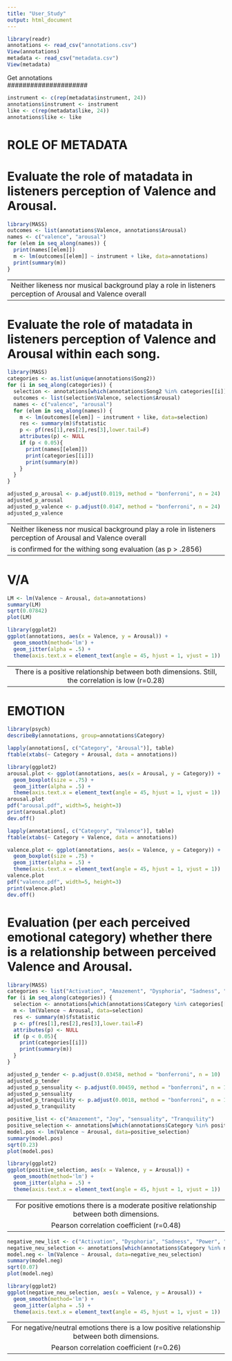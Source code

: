 ```yaml
---
title: "User_Study"
output: html_document
---
```



```r
library(readr)
annotations <- read_csv("annotations.csv")
View(annotations)
metadata <- read_csv("metadata.csv")
View(metadata)
```


#####################
   Get annotations  
#####################

```r
instrument <- c(rep(metadata$instrument, 24))
annotations$instrument <- instrument
like <- c(rep(metadata$like, 24))
annotations$like <- like
```



######################
#  ROLE OF METADATA  #
######################

# Evaluate the role of matadata in listeners perception of Valence and Arousal. 

```r
library(MASS)
outcomes <- list(annotations$Valence, annotations$Arousal)
names <- c("valence", "arousal")
for (elem in seq_along(names)) {
  print(names[[elem]])
  m <- lm(outcomes[[elem]] ~ instrument + like, data=annotations)
  print(summary(m))
}
```

----------------------------------------------------------------------------------------------------------
Neither likeness nor musical background play a role in listeners perception of Arousal and Valence overall
----------------------------------------------------------------------------------------------------------


# Evaluate the role of matadata in listeners perception of Valence and Arousal within each song.

```r
library(MASS)
categories <- as.list(unique(annotations$Song2))
for (i in seq_along(categories)) {
  selection <- annotations[which(annotations$Song2 %in% categories[[i]]),]
  outcomes <- list(selection$Valence, selection$Arousal)
  names <- c("valence", "arousal")
  for (elem in seq_along(names)) {
    m <- lm(outcomes[[elem]] ~ instrument + like, data=selection)
    res <- summary(m)$fstatistic
    p <- pf(res[1],res[2],res[3],lower.tail=F)
    attributes(p) <- NULL
    if (p < 0.05){
      print(names[[elem]])
      print(categories[[i]])
      print(summary(m))
    }
  }
}
```

```r
adjusted_p_arousal <- p.adjust(0.0119, method = "bonferroni", n = 24)
adjusted_p_arousal
adjusted_p_valence <- p.adjust(0.0147, method = "bonferroni", n = 24)
adjusted_p_valence
```


----------------------------------------------------------------------------------------------------------
Neither likeness nor musical background play a role in listeners perception of Arousal and Valence overall
                        is confirmed for the withing song evaluation (as p > .2856)
----------------------------------------------------------------------------------------------------------



#################
#      V/A      #
#################

```r
LM <- lm(Valence ~ Arousal, data=annotations)
summary(LM)
sqrt(0.07842)
plot(LM)

library(ggplot2)
ggplot(annotations, aes(x = Valence, y = Arousal)) +
  geom_smooth(method='lm') +
  geom_jitter(alpha = .5) +
  theme(axis.text.x = element_text(angle = 45, hjust = 1, vjust = 1))
```

----------------------------------------------------------------------------------------------------------
    There is a positive relationship between both dimensions. Still, the correlation is low (r=0.28)
----------------------------------------------------------------------------------------------------------




#################
#    EMOTION    #
#################

```r
library(psych)
describeBy(annotations, group=annotations$Category)
```


```r
lapply(annotations[, c("Category", "Arousal")], table)
ftable(xtabs(~ Category + Arousal, data = annotations))

library(ggplot2)
arousal.plot <- ggplot(annotations, aes(x = Arousal, y = Category)) +
  geom_boxplot(size = .75) +
  geom_jitter(alpha = .5) +
  theme(axis.text.x = element_text(angle = 45, hjust = 1, vjust = 1))
arousal.plot
pdf("arousal.pdf", width=5, height=3)
print(arousal.plot)
dev.off()

lapply(annotations[, c("Category", "Valence")], table)
ftable(xtabs(~ Category + Valence, data = annotations))

valence.plot <- ggplot(annotations, aes(x = Valence, y = Category)) +
  geom_boxplot(size = .75) +
  geom_jitter(alpha = .5) +
  theme(axis.text.x = element_text(angle = 45, hjust = 1, vjust = 1))
valence.plot
pdf("valence.pdf", width=5, height=3)
print(valence.plot)
dev.off()
```


# Evaluation (per each perceived emotional category) whether there is a relationship between perceived Valence and Arousal.

```r
library(MASS)
categories <- list("Activation", "Amazement", "Dysphoria", "Sadness", "Joy", "Power", "Sensuality", "TenderLonging", "Tranquility", "Transcendence")
for (i in seq_along(categories)) {
  selection <- annotations[which(annotations$Category %in% categories[[i]]),]
  m <- lm(Valence ~ Arousal, data=selection)
  res <- summary(m)$fstatistic
  p <- pf(res[1],res[2],res[3],lower.tail=F)
  attributes(p) <- NULL
  if (p < 0.05){
    print(categories[[i]])
    print(summary(m))
  }
}
```


```r
adjusted_p_tender <- p.adjust(0.03458, method = "bonferroni", n = 10)
adjusted_p_tender
adjusted_p_sensuality <- p.adjust(0.00459, method = "bonferroni", n = 10)
adjusted_p_sensuality
adjusted_p_tranquility <- p.adjust(0.0018, method = "bonferroni", n = 10)
adjusted_p_tranquility
```



```r
positive_list <- c("Amazement", "Joy", "sensuality", "Tranquility")
positive_selection <- annotations[which(annotations$Category %in% positive_list),]
model.pos <- lm(Valence ~ Arousal, data=positive_selection)
summary(model.pos)
sqrt(0.23)
plot(model.pos)

library(ggplot2)
ggplot(positive_selection, aes(x = Valence, y = Arousal)) +
  geom_smooth(method='lm') +
  geom_jitter(alpha = .5) +
  theme(axis.text.x = element_text(angle = 45, hjust = 1, vjust = 1))
```

----------------------------------------------------------------------------------------------------------
        For positive emotions there is a moderate positive relationship between both dimensions. 
                                   Pearson correlation coefficient (r=0.48)
----------------------------------------------------------------------------------------------------------


```r
negative_new_list <- c("Activation", "Dysphoria", "Sadness", "Power", "Transcendence", "TenderLonging")
negative_neu_selection <- annotations[which(annotations$Category %in% negative_new_list),]
model.neg <- lm(Valence ~ Arousal, data=negative_neu_selection)
summary(model.neg)
sqrt(0.07)
plot(model.neg)

library(ggplot2)
ggplot(negative_neu_selection, aes(x = Valence, y = Arousal)) +
  geom_smooth(method='lm') +
  geom_jitter(alpha = .5) +
  theme(axis.text.x = element_text(angle = 45, hjust = 1, vjust = 1))
```

----------------------------------------------------------------------------------------------------------
      For negative/neutral emotions there is a low positive relationship between both dimensions. 
                              Pearson correlation coefficient (r=0.26)
----------------------------------------------------------------------------------------------------------


